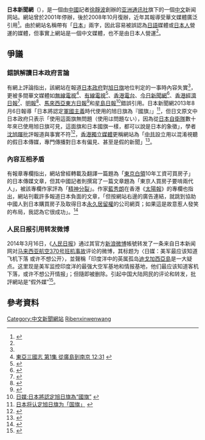 {{about|亚洲通讯社主办的華文媒體|以日本電視台為核心的電視新聞聯播網|日本新聞網 (日本電視台)|以TBS電視台為核心的電視新聞聯播網|日本新聞網 (TBS)}}
{{Infobox website
| name            = 日本新闻网
| logo            = Ribenxinwen_logo.png
| logo_size       = 150px
| screenshot      = Ribenxinwen_2013-08-16.png
| screenshot_size = 300px
| caption         = 日本新闻网主頁截圖（2013年8月16日）
| url             = {{URL|http://ribenxinwen.com}}
| alexa           = 930178 <ref>{{Cite web |url=http://www.alexa.com/siteinfo/ribenxinwen.com |title=Ribenxinwen.com Site Info |access-date=2013-08-25 |archive-date=2019-12-03 |archive-url=https://web.archive.org/web/20191203150959/https://www.alexa.com/siteinfo/ribenxinwen.com |dead-url=no }}</ref>
| type            = 新闻网站
| language        = [[簡體中文|簡體中文]]
| owner           = [[亚洲通讯社|亚洲通讯社]]
| launch_date     = {{Start date and age|2000|3|6}}
| current_status  = 無法存取<ref>{{cite web |title=Ribenxinwen.com - Is Ribenxinwen Down Right Now? |url=https://www.isitdownrightnow.com/ribenxinwen.com.html |publisher=IsItDownRightNow? |accessdate=2020-04-03}}</ref>
}}
'''日本新聞網'''（{{lang|en|ribenxinwen.COM}}），是一個由[[中國|中國]]記者[[徐靜波|徐靜波]]創辦的[[亚洲通讯社|亚洲通讯社]]旗下的一個[[中文|中文]]新闻网站。網站曾於2001年停辦，後於2008年10月復辦，近年其報導受華文媒體廣泛引用<ref name="apple">{{Cite web |url=http://hk.apple.nextmedia.com/realtime/news/20130808/51626508 |title=存档副本 |access-date=2013-08-16 |archive-date=2013-12-02 |archive-url=https://web.archive.org/web/20131202223329/http://hk.apple.nextmedia.com/realtime/news/20130808/51626508 |dead-url=no }}</ref>。由於網站名稱帶有「[[日本|日本]]」兩字，因此容易被誤認為[[日語|日語]]媒體或[[日本人|日本人]]營運的媒體，但事實上網站是一個中文媒體，也不是由日本人營運<ref name="apple"/>。

==爭議==
===錯誤解讀日本政府言論===
有網上評論指出，該網站在報道[[日本政府|日本政府]]對[[旭日旗|旭日旗]]地位判定的一事時內容失實<ref name="apple"/>，更被多間華文媒體如[[電視廣播有限公司|無線電視]]<ref>[http://mytv.tvb.com/news/eastasiastriumvirate/149543#page-1 東亞三國志 第1集 從廣島到南京 12:31] {{webarchive|url=https://web.archive.org/web/20130817012251/http://mytv.tvb.com/news/eastasiastriumvirate/149543 |date=2013-08-17 }}</ref>、[[香港有線電視|有線電視]]<ref>{{Cite web |url=http://www.ktsf.com/japan-considers-making-rising-sun-flag-official/ |title=日本擬把旭日旗正名為國旗 料惹中韓不滿 |access-date=2013-08-16 |archive-url=https://web.archive.org/web/20130812103042/http://www.ktsf.com/japan-considers-making-rising-sun-flag-official/ |archive-date=2013-08-12 |dead-url=yes }}</ref>、[[香港電台|香港電台]]、[[今日新聞網|今日新聞網]]<ref>{{Cite web |url=http://www.nownews.com/2013/08/07/11806-2972043.htm |title=日本將認定「旭日旗」為國旗　原為日軍侵華旗幟 |access-date=2013-08-16 |archive-date=2013-08-12 |archive-url=https://web.archive.org/web/20130812021626/http://www.nownews.com/2013/08/07/11806-2972043.htm |dead-url=no }}</ref>、[[香港經濟日報|香港經濟日報]]<ref>{{Cite web |url=http://hk.news.yahoo.com/%E6%97%A5%E6%9C%AC%E6%97%AD%E6%97%A5%E6%97%97-%E6%93%AC%E5%8D%87%E6%A0%BC%E5%9C%8B%E6%97%97%E5%9C%B0%E4%BD%8D-224634485.html |title=日本旭日旗 擬升格國旗地位 |access-date=2021-12-23 |archive-date=2013-08-10 |archive-url=https://web.archive.org/web/20130810041922/http://hk.news.yahoo.com/%E6%97%A5%E6%9C%AC%E6%97%AD%E6%97%A5%E6%97%97-%E6%93%AC%E5%8D%87%E6%A0%BC%E5%9C%8B%E6%97%97%E5%9C%B0%E4%BD%8D-224634485.html |dead-url=no }}</ref>、[[明報|明報]]<ref>{{cite web | url=http://www.mingpaotor.com/htm/News/20130807/tab4.htm?m=0 | title=旭日旗擬升格 日謀軍旗當國旗 | date=2013-08-07 | accessdate=2014-01-11 | deadurl=yes | archiveurl=https://web.archive.org/web/20140111084822/http://www.mingpaotor.com/htm/News/20130807/tab4.htm?m=0 | archivedate=2014-01-11 }}</ref>、[[馬來西亞|馬來西亞]][[東方日報|東方日報]]<ref>{{cite web | url=http://www.orientaldaily.com.my/index.php?option=com_k2&view=item&id=68105:&Itemid=197 | title=认太阳旗为国旗　日本恐激怒中韩 | date=2013-08-06 | accessdate=2014-01-11 | archive-date=2019-12-17 | archive-url=https://web.archive.org/web/20191217202449/https://www.orientaldaily.com.my/index.php?Itemid=197&id=68105%3A&option=com_k2&view=item | dead-url=no }}</ref>和[[星島日報|星島日報]]<ref>[http://la.stgloballink.com/global/201308/t20130806_1921564.html 日媒:日本將認定旭日旗為“國旗”] {{webarchive|url=https://web.archive.org/web/20140111075618/http://la.stgloballink.com/global/201308/t20130806_1921564.html |date=2014-01-11 }}</ref>錯誤引用。日本新聞網2013年8月6日報導「日本將認定[[軍國主義|軍國主義]]時代使用的旭日旗為『國旗』」<ref>[http://www.ribenxinwen.com/html/c/201308/06-17520.html 日本将认定旭日旗为「国旗」] {{webarchive|url=https://web.archive.org/web/20130810050508/http://www.ribenxinwen.com/html/c/201308/06-17520.html |date=2013-08-10 }}</ref>，但日文原文中日本政府只表示「使用這面旗無問題（使用は問題ない），因為從[[日本自衛隊|日本自衛隊]]數十年來已使用旭日旗可見，這面旗和日本國旗一樣，都可以說是日本的象徵」，學者[[沈旭暉|沈旭暉]]批評報道與事實不符<ref>{{Cite web |url=https://www.facebook.com/photo.php?fbid=617693718264782&set=a.451513204882835.108068.223783954322429&type=1&theater |title=今天各大華文媒體引述「日本新聞網」 |access-date=2013-08-16 |archive-date=2019-01-23 |archive-url=https://web.archive.org/web/20190123191532/https://www.facebook.com/photo.php?fbid=617693718264782&set=a.451513204882835.108068.223783954322429&type=1&theater |dead-url=no }}</ref>，[[香港獨立媒體|香港獨立媒體]]更稱網站為「[[中共|中共]]設立用以混淆視聽的假日本傳媒，專門傳播對日本有偏見、甚至是假的新聞」<ref>{{cite web | author=李綺玲 | url=http://www.inmediahk.net/node/1017945 | title=提防中共軟性操縱傳媒 | publisher=香港獨立媒體 | date=2013-09-07 | accessdate=2014-01-30 | archive-date=2019-08-28 | archive-url=https://web.archive.org/web/20190828081828/http://www.inmediahk.net/node/1017945 | dead-url=no }}</ref>。

===內容互相矛盾===
有報章專欄指出，網站曾經轉載及翻譯一篇題為「[[東京|東京]][[白領|白領]]10年工資可買房子」的日本傳媒文章，但其中國記者則撰寫了一篇文章題為「東京人買房子要啃兩代人」，被該專欄作家評為「[[精神分裂|精神分裂]]」。作家[[藍秀朗|藍秀朗]]在香港《[[太陽報_(香港)|太陽報]]》的專欄也指出，網站刊載許多報道日本負面的文章，「但按網站右邊的廣告連結，就跳到協助中國人到日本購買房子及取得日本[[永久居留權|永久居留權]]的公司網頁；如果這是故意惹人發笑的布局，我認為它很成功」。<ref>{{cite web | author=藍秀朗 | url=http://the-sun.on.cc/cnt/lifestyle/20131208/00498_001.html | title=中伏新聞網 | publisher=太陽報 | date=2013-12-08 | accessdate=2014-03-22 | archive-date=2016-03-05 | archive-url=https://web.archive.org/web/20160305012723/http://the-sun.on.cc/cnt/lifestyle/20131208/00498_001.html | dead-url=no }}</ref>

===人民日报引用转发微博===
2014年3月16日，《[[人民日报|人民日报]]》通过其官方[[新浪微博|新浪微博]]帳號转发了一条来自日本新闻网对[[马来西亚航空370号班机事故|马来西亚航空370号班机事故]]评论的微博，其标题为〈日媒：美军最应该知道飞机下落 或许不想公开〉，並聲稱「印度洋中的英属孤岛[[迪戈加西亞島|迪戈加西亞島]]是一大疑点。这里现是美军监控印度洋的最强大空军基地和情报基地，他们最应该知道客机下落，或许不想公开情报」；但隨即被删除。引起中国大陆网民的评论和转发，批評網站是“假外媒”<ref name="fake">{{cite web | author=Sandra F. | url=http://chinadigitaltimes.net/chinese/2014/03/人民日报引用假外媒遭质疑/ | title=人民日报引用“假外媒”遭质疑 | publisher=[[中国数字时代|中国数字时代]] | date=2014-03-17 | access-date=2014-03-18 | archive-date=2020-08-05 | archive-url=https://web.archive.org/web/20200805173929/https://chinadigitaltimes.net/chinese/2014/03/%E4%BA%BA%E6%B0%91%E6%97%A5%E6%8A%A5%E5%BC%95%E7%94%A8%E5%81%87%E5%A4%96%E5%AA%92%E9%81%AD%E8%B4%A8%E7%96%91/ | dead-url=no }}</ref>。

==參考資料==
{{reflist}}

[[Category:中文新聞網站|Category:中文新聞網站]]
[[Category:日本新聞網站|Ribenxinwenwang]]